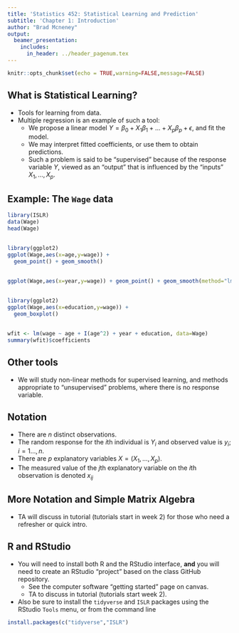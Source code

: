 ```yaml
---
title: 'Statistics 452: Statistical Learning and Prediction'
subtitle: 'Chapter 1: Introduction'
author: "Brad Mcneney"
output: 
  beamer_presentation:
    includes:
      in_header: ../header_pagenum.tex
---
```


```r
knitr::opts_chunk$set(echo = TRUE,warning=FALSE,message=FALSE)
```


## What is Statistical Learning?

* Tools for learning from data.
* Multiple regression is an example of such a tool:
    + We propose a linear model $Y = \beta_0 + X_1 \beta_1 + \ldots + X_p \beta_p + \epsilon$, and fit the model.
    + We may interpret fitted coefficients, or use them 
    to obtain predictions.
    + Such a problem is said to be "supervised" because of 
    the response variable $Y$, viewed as an "output"
    that is influenced by the "inputs" $X_1,\ldots,X_p$.
    
## Example: The `Wage` data

\scriptsize

```r
library(ISLR)
data(Wage)
head(Wage)
```

##

\scriptsize

```r
library(ggplot2)
ggplot(Wage,aes(x=age,y=wage)) +
  geom_point() + geom_smooth()
```


##

\scriptsize

```r
ggplot(Wage,aes(x=year,y=wage)) + geom_point() + geom_smooth(method="lm")
```

##

\scriptsize

```r
library(ggplot2)
ggplot(Wage,aes(x=education,y=wage)) +
  geom_boxplot()
```

##

\scriptsize

```r
wfit <- lm(wage ~ age + I(age^2) + year + education, data=Wage)
summary(wfit)$coefficients
```


## Other tools

* We will study non-linear methods for supervised
learning, and methods appropriate
to "unsupervised" problems, where there is no response 
variable.

## Notation

* There are $n$ distinct observations.
* The random response for the $i$th individual 
is $Y_i$ and observed value is $y_i$; $i=1\ldots,n$.
* There are $p$ explanatory variables $X=(X_1, \ldots, X_p)$.
* The measured value of the
$j$th explanatory variable on the $i$th observation
is denoted $x_{ij}$


## More Notation and Simple Matrix Algebra

* TA will discuss in tutorial (tutorials start in week 2) for those who need a refresher
or quick intro.

## R and RStudio

* You will need to install both R and the RStudio interface,
**and** you will need to create an RStudio "project"
based on the class GitHub repository.
    + See the computer software "getting started" page on
    canvas.
    + TA to discuss in tutorial (tutorials start week 2).
* Also be sure to 
install the `tidyverse` and
`ISLR` packages using the RStudio `Tools` menu, or
from the command line

```r
install.packages(c("tidyverse","ISLR")
```

